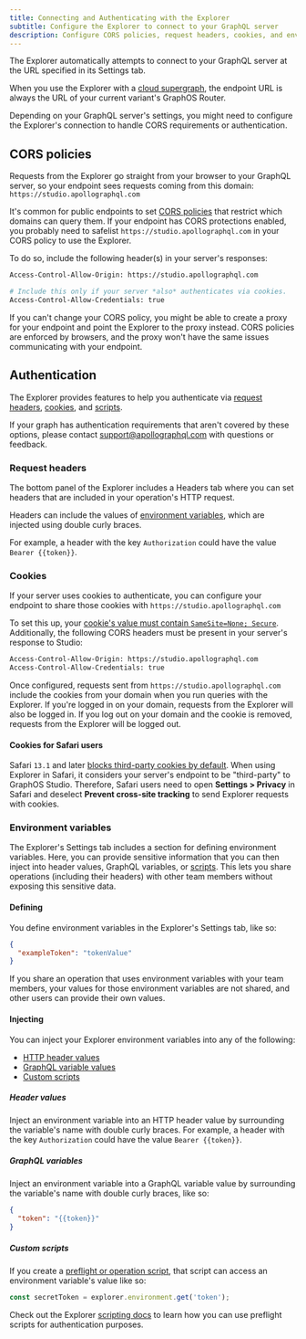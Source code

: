 ```yaml
---
title: Connecting and Authenticating with the Explorer
subtitle: Configure the Explorer to connect to your GraphQL server
description: Configure CORS policies, request headers, cookies, and env variables so the Apollo GraphOS Explorer can connect to your GraphQL server.
---
```


The Explorer automatically attempts to connect to your GraphQL server at the URL specified in its Settings tab.

<Tip>

When you use the Explorer with a [cloud supergraph](../graphs/#cloud-supergraphs), the endpoint URL is always the URL of your current variant's GraphOS Router.

</Tip>

Depending on your GraphQL server's settings, you might need to configure the Explorer's connection to handle CORS requirements or authentication.

## CORS policies

Requests from the Explorer go straight from your browser to your GraphQL server, so your endpoint sees requests coming from this domain: `https://studio.apollographql.com`

It's common for public endpoints to set [CORS policies](https://developer.mozilla.org/en-US/docs/Web/HTTP/CORS) that restrict which domains can query them. If your endpoint has CORS protections enabled, you probably need to safelist `https://studio.apollographql.com` in your CORS policy to use the Explorer.

To do so, include the following header(s) in your server's responses:

```bash showLineNumbers=false
Access-Control-Allow-Origin: https://studio.apollographql.com

# Include this only if your server *also* authenticates via cookies.
Access-Control-Allow-Credentials: true
```

<Note>

If you can't change your CORS policy, you might be able to create a proxy for your endpoint and point the Explorer to the proxy instead. CORS policies are enforced by browsers, and the proxy won't have the same issues communicating with your endpoint.

</Note>

## Authentication

The Explorer provides features to help you authenticate via [request headers](#request-headers), [cookies](#cookies), and [scripts](#custom-scripts).

<Tip>

If your graph has authentication requirements that aren't covered by these options, please contact support@apollographql.com with questions or feedback.

</Tip>

### Request headers

The bottom panel of the Explorer includes a Headers tab where you can set headers that are included in your operation's HTTP request.

Headers can include the values of [environment variables](#environment-variables), which are injected using double curly braces.

For example, a header with the key `Authorization` could have the value `Bearer {{token}}`.

### Cookies

If your server uses cookies to authenticate, you can configure your endpoint to share those cookies with `https://studio.apollographql.com`

To set this up, your [cookie's value must contain `SameSite=None; Secure`](https://www.chromium.org/updates/same-site). Additionally, the following CORS headers must be present in your server's response to Studio:

```bash showLineNumbers=false
Access-Control-Allow-Origin: https://studio.apollographql.com
Access-Control-Allow-Credentials: true
```

Once configured, requests sent from `https://studio.apollographql.com` include the cookies from your domain when you run queries with the Explorer. If you're logged in on your domain, requests from the Explorer will also be logged in. If you log out on your domain and the cookie is removed, requests from the Explorer will be logged out.

#### Cookies for Safari users

Safari `13.1` and later [blocks third-party cookies by default](https://webkit.org/blog/10218/full-third-party-cookie-blocking-and-more/). When using Explorer in Safari, it considers your server's endpoint to be "third-party" to GraphOS Studio. Therefore, Safari users need to open **Settings > Privacy** in Safari and deselect **Prevent cross-site tracking** to send Explorer requests with cookies.

### Environment variables

The Explorer's Settings tab includes a section for defining environment variables. Here, you can provide sensitive information that you can then inject into header values, GraphQL variables, or [scripts](#custom-scripts).
This lets you share operations (including their headers) with other team members without exposing this sensitive data.

#### Defining

You define environment variables in the Explorer's Settings tab, like so:

```json
{
  "exampleToken": "tokenValue"
}
```

If you share an operation that uses environment variables with your team members, your values for those environment variables are not shared, and other users can provide their own values.

#### Injecting

You can inject your Explorer environment variables into any of the following:

- [HTTP header values](#header-values)
- [GraphQL variable values](#graphql-variables)
- [Custom scripts](#custom-scripts)

##### Header values

Inject an environment variable into an HTTP header value by surrounding the variable's name with double curly braces. For example, a header with the key `Authorization` could have the value `Bearer {{token}}`.

##### GraphQL variables

Inject an environment variable into a GraphQL variable value by surrounding the variable's name with double curly braces, like so:

```json
{
  "token": "{{token}}"
}
```

##### Custom scripts

If you create a [preflight or operation script](./scripting), that script can access an environment variable's value like so:

```js
const secretToken = explorer.environment.get('token');
```

Check out the Explorer [scripting docs](./scripting) to learn how you can use preflight scripts for authentication purposes.
